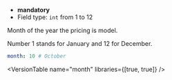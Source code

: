 
- **mandatory**
- Field type: `int` from 1 to 12

Month of the year the pricing is model.

Number 1 stands for January and 12 for December.

```yaml
month: 10 # October
```

<VersionTable name="month" libraries={[true, true]} />
